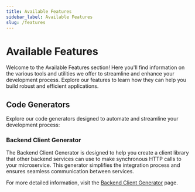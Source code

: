 ```yaml
---
title: Available Features
sidebar_label: Available Features
slug: /features
---
```


# Available Features

Welcome to the Available Features section! Here you'll find information on the various tools and utilities we offer to streamline and enhance your development process. Explore our features to learn how they can help you build robust and efficient applications.

## Code Generators

Explore our code generators designed to automate and streamline your development process:

### Backend Client Generator

The Backend Client Generator is designed to help you create a client library that other backend services can use to make synchronous HTTP calls to your microservice. This generator simplifies the integration process and ensures seamless communication between services.

For more detailed information, visit the [Backend Client Generator](/features/code-generators/backend-client-generator) page.
